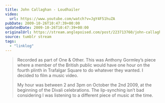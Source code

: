 ```yaml
---
title: John Callaghan - Loudhailer
video:
  url: https://www.youtube.com/watch?v=JgY4F51huZA
pubDate: 2009-10-26T10:47:39+00:00
updatedDate: 2009-10-26T10:47:39+00:00
originalUrl: https://stream.anglepoised.com/post/223713760/john-callaghan-loudhailer-recorded-as-part-of
source: tumblr stream
tags:
  - "linklog"
---
```


> Recorded as part of One & Other. This was Anthony Gormley&rsquo;s piece where a member of the British public would have one hour on the fourth plinth in Trafalgar Square to do whatever they wanted. I decided to film a music video.
>
> My hour was between 2 and 3pm on October the 2nd 2009, at the beginning of the Divali celebrations. The lip-synching isn&rsquo;t bad considering I was listening to a different piece of music at the time.
